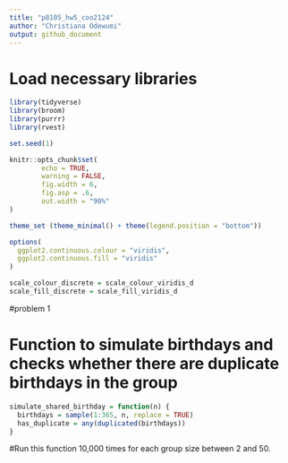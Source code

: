 ```yaml
---
title: "p8105_hw5_coo2124"
author: "Christiana Odewumi"
output: github_document
---
```


# Load necessary libraries 
```r
library(tidyverse)    
library(broom)        
library(purrr)
library(rvest)

set.seed(1)

knitr::opts_chunk$set(
        echo = TRUE,
        warning = FALSE,
        fig.width = 6,
        fig.asp = .6,
        out.width = "90%"
)

theme_set (theme_minimal() + theme(legend.position = "bottom"))

options(
  ggplot2.continuous.colour = "viridis",
  ggplot2.continuous.fill = "viridis"
)

scale_colour_discrete = scale_colour_viridis_d
scale_fill_discrete = scale_fill_viridis_d
```


#problem 1

# Function to simulate birthdays and checks whether there are duplicate birthdays in the group
```r
simulate_shared_birthday = function(n) {
  birthdays = sample(1:365, n, replace = TRUE)
  has_duplicate = any(duplicated(birthdays))
}
```


#Run this function 10,000 times for each group size between 2 and 50.
```r


```

